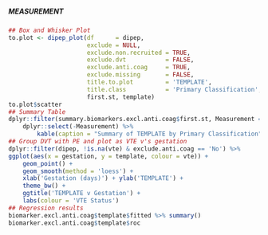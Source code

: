 ##### MEASUREMENT

```r
## Box and Whisker Plot
to.plot <- dipep_plot(df      = dipep,
                      exclude = NULL,
                      exclude.non.recruited = TRUE,
                      exclude.dvt           = FALSE,
                      exclude.anti.coag     = TRUE,
                      exclude.missing       = FALSE,
                      title.to.plot         = 'TEMPLATE',
                      title.class           = 'Primary Classification',
                      first.st, template)
to.plot$scatter
## Summary Table
dplyr::filter(summary.biomarkers.excl.anti.coag$first.st, Measurement == 'MEASUREMENT') %>%
    dplyr::select(-Measurement) %>%
        kable(caption = "Summary of TEMPLATE by Primary Classification")
## Group DVT with PE and plot as VTE v's gestation
dplyr::filter(dipep, !is.na(vte) & exclude.anti.coag == 'No') %>%
ggplot(aes(x = gestation, y = template, colour = vte)) +
    geom_point() +
    geom_smooth(method = 'loess') +
    xlab('Gestation (days)') + ylab('TEMPLATE') +
    theme_bw() +
    ggtitle('TEMPLATE v Gestation') +
    labs(colour = 'VTE Status')
## Regression results
biomarker.excl.anti.coag$template$fitted %>% summary()
biomarker.excl.anti.coag$template$roc

```
